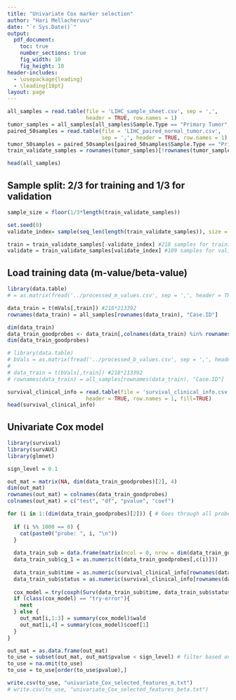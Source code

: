 ```yaml
---
title: "Univariate Cox marker selection"
author: "Hari Mellacheruvu"
date: "`r Sys.Date()`"
output: 
  pdf_document:
    toc: true
    number_sections: true
    fig_width: 10
    fig_height: 10
header-includes:
  - \usepackage{leading}
  - \leading{18pt}
layout: page
---
```


```r
all_samples = read.table(file = 'LIHC_sample_sheet.csv', sep = ',', 
                         header = TRUE, row.names = 1)
tumor_samples = all_samples[all_samples$Sample.Type == "Primary Tumor",]
paired_50samples = read.table(file = 'LIHC_paired_normal_tumor.csv', 
                              sep = ',', header = TRUE, row.names = 1)
tumor_50samples = paired_50samples[paired_50samples$Sample.Type == "Primary Tumor",]
train_validate_samples = rownames(tumor_samples)[!rownames(tumor_samples) %in% rownames(tumor_50samples)] #327 HCC samples for training and validation
```

```r
head(all_samples)
```


## Sample split: 2/3 for training and 1/3 for validation 

```r
sample_size = floor(1/3*length(train_validate_samples))

set.seed(0)
validate_index= sample(seq_len(length(train_validate_samples)), size = sample_size)

train = train_validate_samples[-validate_index] #218 samples for training 
validate = train_validate_samples[validate_index] #109 samples for validation 
```

## Load training data (m-value/beta-value)

```r
library(data.table)
# = as.matrix(fread('../processed_m_values.csv', sep = ',', header = TRUE), rownames=1) #m-value matrix (213392*430)

data_train = t(mVals[,train]) #218*213392
rownames(data_train) = all_samples[rownames(data_train), "Case.ID"]
```

```r
dim(data_train)
data_train_goodprobes <- data_train[,colnames(data_train) %in% rownames(dmp_filtered)]
dim(data_train_goodprobes)
```

```r
# library(data.table)
# bVals = as.matrix(fread('../processed_b_values.csv', sep = ',', header = TRUE), rownames=1) #beta-value matrix (213392*430)
# 
# data_train = t(bVals[,train]) #218*213392
# rownames(data_train) = all_samples[rownames(data_train), "Case.ID"]
```

```r
survival_clinical_info = read.table(file = 'survival_clinical_info.csv', sep = ',', 
                         header = TRUE, row.names = 1, fill=TRUE)
head(survival_clinical_info)
```
## Univariate Cox model

```r
library(survival)
library(survAUC)
library(glmnet)
```

```r
sign_level = 0.1

out_mat = matrix(NA, dim(data_train_goodprobes)[2], 4)
dim(out_mat)
rownames(out_mat) = colnames(data_train_goodprobes)
colnames(out_mat) = c("test", "df", "pvalue", "coef")
```

```r
for (i in 1:(dim(data_train_goodprobes)[2])) { # Goes through all probes, univariate cox analysis performed so we can select probes to use in downstream analysis with test data (mutlivariate cox, random forest, etc)
  
  if (i %% 1000 == 0) {
    cat(paste0("probe: ", i, "\n"))
  }
  
  data_train_sub = data.frame(matrix(ncol = 0, nrow = dim(data_train_goodprobes)[1]))
  data_train_sub$cg_1 = as.numeric(t(data_train_goodprobes[,c(i)]))
   
  data_train_sub$time = as.numeric(survival_clinical_info[rownames(data_train_goodprobes), "time"])
  data_train_sub$status = as.numeric(survival_clinical_info[rownames(data_train_goodprobes), 'event'])
   
  cox_model = try(coxph(Surv(data_train_sub$time, data_train_sub$status)~cg_1, data=data_train_sub))
  if (class(cox_model) == "try-error"){
    next
  } else {
    out_mat[i,1:3] = summary(cox_model)$wald
    out_mat[i,4] = summary(cox_model)$coef[1]
  }
}

out_mat = as.data.frame(out_mat)
to_use = subset(out_mat, out_mat$pvalue < sign_level) # filter based on p-value
to_use = na.omit(to_use)
to_use = to_use[order(to_use$pvalue),]

write.csv(to_use, "univariate_Cox_selected_features_m.txt")
# write.csv(to_use, "univariate_Cox_selected_features_beta.txt")
```


